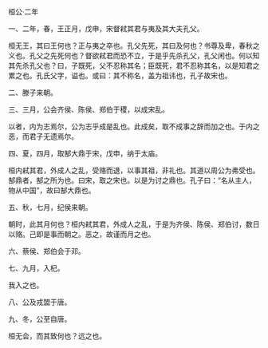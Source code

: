 

桓公·二年

一、二年，春，王正月，戊申，宋督弒其君与夷及其大夫孔父。

桓无王，其曰王何也？正与夷之卒也。孔父先死，其曰及何也？书尊及卑，春秋之义也。孔父之先死何也？督欲弒君而恐不立，于是乎先杀孔父，孔父闲也。何以知其先杀孔父也？曰，子既死，父不忍称其名；臣既死，君不忍称其名，以是知君之累之也。孔氏父字，谥也。或曰：其不称名，盖为祖讳也，孔子故宋也。

二、滕子来朝。

三、三月，公会齐侯、陈侯、郑伯于稷，以成宋乱。

以者，内为志焉尔，公为志乎成是乱也。此成矣，取不成事之辞而加之也。于内之恶，而君子无遗焉尔。

四、夏，四月，取郜大鼎于宋，戊申，纳于太庙。

桓内弒其君，外成人之乱，受赂而退，以事其祖，非礼也。其道以周公为弗受也。郜鼎者，郜之所为也。曰宋，取之宋也。以是为讨之鼎也。孔子曰：“名从主人，物从中国”，故曰郜大鼎也。

五、秋，七月，纪侯来朝。

朝时，此其月何也？桓内弒其君，外成人之乱，于是为齐侯、陈侯、郑伯讨，数日以赂。己即是事而朝之。恶之，故谨而月之也。

六、蔡侯、郑伯会于邓。

七、九月，入杞。

我入之也。

八、公及戎盟于唐。

九、冬，公至自唐。

桓无会，而其致何也？远之也。

